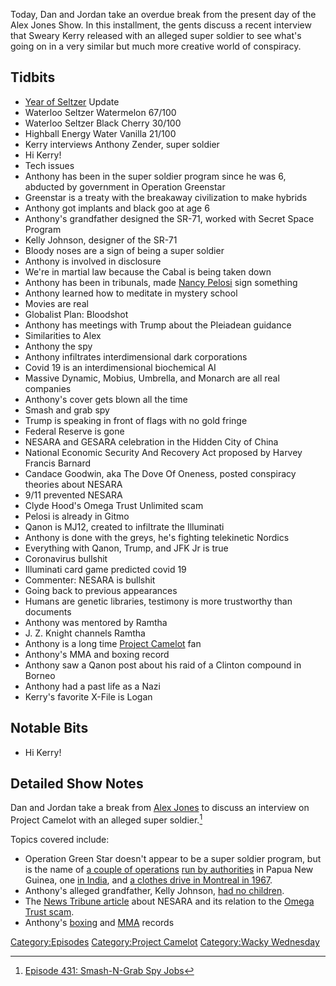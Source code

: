 {{DEFAULTSORT:
    #_EPISODE_0431:Smash-N-Grab Spy Jobs
}}{{Episode
    | title           = Smash-N-Grab Spy Jobs
    | caption         = Listen to this episode on [https://knowledgefight.libsyn.com/431-smash-n-grab-spy-jobs Libsyn] [https://open.spotify.com/episode/38BSgTROjMnTs1QglLxJl5 Spotify], Read the [[Transcript/431: Smash-N-Grab Spy Jobs|Unofficial Transcript]]
    | episodeNumber   = 431
    | length          = 01:44:46
    | airDate         = May 11, 2020
    | episodeType     = [[:Category:Project Camelot|Project Camelot]], [[:Category:Wacky Wednesday|Wacky Wednesday]]
    | appearance      = [[Kerry Cassidy]], [[Anthony Zender]], [[Kelly Johnson]], [[Nancy Pelosi]], [[Harvey Francis Barnard]], [[Candace Goodwin]], [[Clyde Hood]], [[Ramtha]], [[J. Z. Knight]]
    | beverage        = Waterloo Seltzer Watermelon; Waterloo Seltzer Black Cherry; Highball Energy Water Vanilla; Highball Energy Water Grapefruit
    | previousEpisode = [[430: May 5-7, 2020]]
    | nextEpisode     = [[432: May 10-11, 2020]]
}}

{{Stub}}

Today, Dan and Jordan take an overdue break from the present day of the Alex Jones Show. In this installment, the gents discuss a recent interview that Sweary Kerry released with an alleged super soldier to see what's going on in a very similar but much more creative world of conspiracy.

==Tidbits==

*[[The Year of the Seltzer|Year of Seltzer]] Update
*Waterloo Seltzer Watermelon 67/100
*Waterloo Seltzer Black Cherry 30/100
*Highball Energy Water Vanilla 21/100
*Kerry interviews Anthony Zender, super soldier
*Hi Kerry!
*Tech issues
*Anthony has been in the super soldier program since he was 6, abducted by government in Operation Greenstar
*Greenstar is a treaty with the breakaway civilization to make hybrids
*Anthony got implants and black goo at age 6
*Anthony's grandfather designed the SR-71, worked with Secret Space Program
*Kelly Johnson, designer of the SR-71
*Bloody noses are a sign of being a super soldier
*Anthony is involved in disclosure
*We're in martial law because the Cabal is being taken down
*Anthony has been in tribunals, made [[Nancy Pelosi]] sign something
*Anthony learned how to meditate in mystery school
*Movies are real
*Globalist Plan: Bloodshot
*Anthony has meetings with Trump about the Pleiadean guidance
*Similarities to Alex
*Anthony the spy
*Anthony infiltrates interdimensional dark corporations
*Covid 19 is an interdimensional biochemical AI
*Massive Dynamic, Mobius, Umbrella, and Monarch are all real companies
*Anthony's cover gets blown all the time
*Smash and grab spy
*Trump is speaking in front of flags with no gold fringe
*Federal Reserve is gone
*NESARA and GESARA celebration in the Hidden City of China
*National Economic Security And Recovery Act proposed by Harvey Francis Barnard
*Candace Goodwin, aka The Dove Of Oneness, posted conspiracy theories about NESARA
*9/11 prevented NESARA
*Clyde Hood's Omega Trust Unlimited scam
*Pelosi is already in Gitmo
*Qanon is MJ12, created to infiltrate the Illuminati
*Anthony is done with the greys, he's fighting telekinetic Nordics
*Everything with Qanon, Trump, and JFK Jr is true
*Coronavirus bullshit
*Illuminati card game predicted covid 19
*Commenter: NESARA is bullshit
*Going back to previous appearances
*Humans are genetic libraries, testimony is more trustworthy than documents
*Anthony was mentored by Ramtha
*J. Z. Knight channels Ramtha
*Anthony is a long time [[Project Camelot]] fan
*Anthony's MMA and boxing record
*Anthony saw a Qanon post about his raid of a Clinton compound in Borneo
*Anthony had a past life as a Nazi
*Kerry's favorite X-File is Logan

==Notable Bits==

*Hi Kerry!

==Detailed Show Notes==

Dan and Jordan take a break from [[Alex Jones]] to discuss an interview on Project Camelot with an alleged super soldier.<ref>[https://knowledgefight.com/research/2020/5/12/episode-431-smash-n-grab-spy-jobs Episode 431: Smash-N-Grab Spy Jobs]</ref>

Topics covered include:

*Operation Green Star doesn't appear to be a super soldier program, but is the name of [https://www.rnz.co.nz/international/pacific-news/386618/png-processes-suspected-illegal-workers a couple of operations] [https://postcourier.com.pg/illegal-air-guns-seized/ run by authorities] in Papua New Guinea, one [https://www.newindianexpress.com/states/tamil-nadu/2013/aug/09/Plastic-goods-worth-Rs-5-lakh-seized-505225.html in India], and [https://www.concordia.ca/content/dam/concordia/offices/archives/docs/happening/Happening-1967-68-10.pdf a clothes drive in Montreal in 1967].
*Anthony's alleged grandfather, Kelly Johnson, [https://books.google.com/books/about/Kelly.html?id=S51fBgAAQBAJ had no children].
*The [https://www.thenewstribune.com/news/special-reports/article25855081.html News Tribune article] about NESARA and its relation to the [https://www.news-gazette.com/news/two-receive-lower-prison-sentences-in-omega-scam/article_826285bb-85ef-5812-a2fd-e4c75b187c41.html Omega Trust scam].
*Anthony's [https://boxrec.com/en/proboxer/823626 boxing] and [https://www.sherdog.com/fighter/Anthony-Zender-87210 MMA] records

[[Category:Episodes]]
[[Category:Project Camelot]]
[[Category:Wacky Wednesday]]
